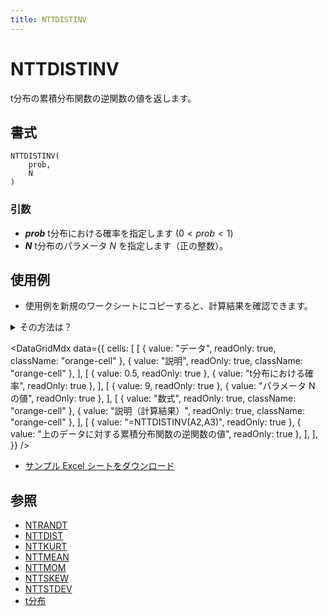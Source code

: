 ```yaml
---
title: NTTDISTINV
---
```



# NTTDISTINV

t分布の累積分布関数の逆関数の値を返します。

## 書式

```excel
NTTDISTINV(
    prob,
    N
)
```

### 引数

- **_prob_** t分布における確率を指定します $(0<prob<1)$
- **_N_** t分布のパラメータ $N$ を指定します（正の整数）。

## 使用例

- 使用例を新規のワークシートにコピーすると、計算結果を確認できます。

<details>
<summary>その方法は？</summary>

1.  新しいブックまたはワークシートを作成します。
2.  ヘルプ トピックにある使用例を選択します（行番号および列番号を除く）。

    ![Selecting an example from Help](./../../assets/functions/HowToCopy.png)

    ヘルプから使用例を選択する

3.  Ctrl キーを押しながら C キーを押します。
4.  ワークシートのセル A1 を選択し、Ctrl キーを押しながら V キーを押します。
5.  計算結果と結果を返す数式の表示を切り替えるには、Ctrl キーを押しながら ` (アクサン グラーブ) キーを押すか、または [ツール] メニューの [ワークシート分析] をポイントし、[ワークシート分析モード] をクリックします。

</details>

<DataGridMdx
  data={{
    cells: [
      [
        { value: "データ", readOnly: true, className: "orange-cell" },
        { value: "説明", readOnly: true, className: "orange-cell" },
      ],
      [
        { value: 0.5, readOnly: true },
        { value: "t分布における確率", readOnly: true },
      ],
      [
        { value: 9, readOnly: true },
        { value: "パラメータ N の値", readOnly: true },
      ],
      [
        { value: "数式", readOnly: true, className: "orange-cell" },
        { value: "説明（計算結果）", readOnly: true, className: "orange-cell" },
      ],
      [
        { value: "=NTTDISTINV(A2,A3)", readOnly: true },
        { value: "上のデータに対する累積分布関数の逆関数の値", readOnly: true },
      ],
    ],
  }}
/>

- [サンプル Excel シートをダウンロード](./../../assets/NtRand2.zip)

## 参照

- [NTRANDT](../01-random-numbers/01-single-series/13-ntrandt.mdx)
- [NTTDIST](080-nttdist.mdx)
- [NTTKURT](082-nttkurt.mdx)
- [NTTMEAN](083-nttmean.mdx)
- [NTTMOM](084-nttmom.mdx)
- [NTTSKEW](085-nttskew.mdx)
- [NTTSTDEV](086-nttstdev.mdx)
- [t分布](../../05-gallery-of-distributions/t-distribution.mdx)
